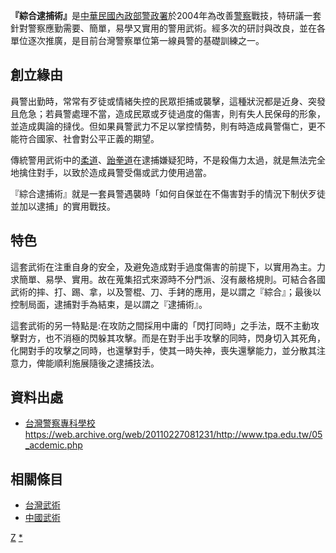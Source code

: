'''『綜合逮捕術』'''是[[中華民國內政部警政署|中華民國內政部警政署]]於2004年為改善[[警察|警察]]戰技，特研議一套針對警察應勤需要、簡單，易學又實用的警用武術。經多次的研討與改良，並在各單位逐次推廣，是目前台灣警察單位第一線員警的基礎訓練之一。

==創立緣由==
員警出勤時，常常有歹徒或情緒失控的民眾拒捕或襲擊，這種狀況都是近身、突發且危急；若員警處理不當，造成民眾或歹徒過度的傷害，則有失人民保母的形象，並造成輿論的撻伐。但如果員警武力不足以掌控情勢，則有時造成員警傷亡，更不能符合國家、社會對公平正義的期望。

傳統警用武術中的[[柔道|柔道]]、[[跆拳道|跆拳道]]在逮捕嫌疑犯時，不是殺傷力太過，就是無法完全地擒住對手，以致於造成員警受傷或武力使用過當。

『綜合逮捕術』就是一套員警遇襲時「如何自保並在不傷害對手的情況下制伏歹徒並加以逮捕」的實用戰技。<br />

==特色==
這套武術在注重自身的安全，及避免造成對手過度傷害的前提下，以實用為主。力求簡單、易學、實用。故在蒐集招式來源時不分門派、沒有嚴格規則。可結合各國武術的摔、打、踢、拿，以及警棍、刀、手銬的應用，是以謂之『綜合』；最後以控制局面，逮捕對手為結束，是以謂之『逮捕術』。

這套武術的另一特點是:在攻防之間採用中庸的「閃打同時」之手法，既不主動攻擊對方，也不消極的閃躲其攻擊。而是在對手出手攻擊的同時，閃身切入其死角，化開對手的攻擊之同時，也還擊對手，使其一時失神，喪失還擊能力，並分散其注意力，俾能順利施展隨後之逮捕技法。

==資料出處==
*[https://web.archive.org/web/20110227081231/http://www.tpa.edu.tw/05_acdemic.php 台灣警察專科學校 https://web.archive.org/web/20110227081231/http://www.tpa.edu.tw/05_acdemic.php]

== 相關條目 ==
* [[台灣武術|台灣武術]]
* [[中國武術|中國武術]]

[[Category:中国武术|Z]]
[[Category:綜合逮捕術|*]]